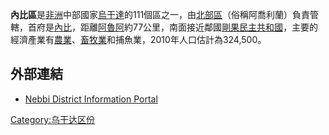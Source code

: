 {{Infobox settlement
|name=內比區
|settlement_type=
|native_name      =
|nickname           = 
|image_skyline      
|image_size          = 
|image_caption       =
|image_flag         = 
|image_seal         =
|image_map          = Nebbi District Uganda.png
|map_caption        = 
|coordinates_region   = UG
|subdivision_type1  = 國家
|subdivision_name1  = {{flag|Uganda}}
|subdivision_type2  = 地理區
|subdivision_name2  = [[北部區_(烏干達)|北部區]]
|subdivision_type3  = 首府
|subdivision_name3 = [[內比|內比]]
|subdivision_type4 = 
|subdivision_name4 = 
|leader_title       =
|leader_name        =
|established_title  =
|established_date   = 
|area_magnitude     = 
|area_total_km2         =  
|area_land_km2          = 
|area_water_km2         = 
|population_as_of   = 2010估計
|population_note    = 
|population_total   = 324500
|population_metro   = 
|population_density_km2 =
|timezone           =[[東非時間|東非時間]]
|utc_offset         = +3
|timezone_DST       = 
|utc_offset_DST     = 
|latd=02|latm=27|lats=|latNS=N
|longd=31|longm=15|longs=|longEW=E
|elevation_m          = 
|blank_name             =
|blank_info             =
|website            =[http://www.nebbi.go.ug]
|footnotes          = 
}}

'''內比區'''是[[非洲|非洲]]中部國家[[烏干達|烏干達]]的111個區之一，由[[北部區_(烏干達)|北部區]]（俗稱阿喬利蘭）負責管轄，首府是[[內比|內比]]，距離[[阿魯阿|阿魯阿]]約77公里，南面接近鄰國[[剛果民主共和國|剛果民主共和國]]，主要的經濟產業有[[農業|農業]]、[[畜牧業|畜牧業]]和捕魚業，2010年人口估計為324,500。

==外部連結==
*[http://www.nebbi.go.ug/ Nebbi District Information Portal] {{Wayback|url=http://www.nebbi.go.ug/ |date=20200128172717 }}

{{coord|02|27|N|31|15|E|region:UG_type:adm1st|display=title}}

{{Uganda-stub}}
{{烏干達行政區劃}}

[[Category:乌干达区份|Category:乌干达区份]]